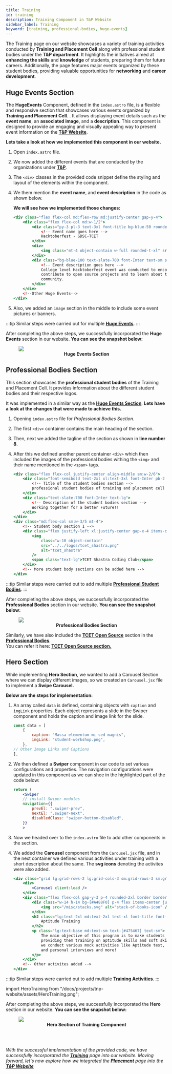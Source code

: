 ```yaml
---
title: Training
id: training
description: Training Component in T&P Website
sidebar_label: Training
keyword: [training, professional-bodies, huge-events]
---
```


The Training page on our website showcases a variety of training activities conducted by **Training and Placement Cell** along with professional student bodies under the **T&P department**. It highlights the initiatives aimed at **enhancing the skills** and **knowledge** of students, preparing them for future careers. Additionally, the page features major events organized by these student bodies, providing valuable opportunities for **networking** and **career development**.

## Huge Events Section

The **HugeEvents** Component, defined in the `index.astro` file, is a flexible and responsive section that showcases various events organized by **Training and Placement Cell**. . It allows displaying event details such as the **event name**, an **associated image**, and a **description**. This component is designed to provide an engaging and visually appealing way to present event information on the **[T&P Website](https://tnp.tcetmumbai.in)**.

**Lets take a look at how we implemented this component in our website.**

1. Open `index.astro` file.

2. We now added the different events that are conducted by the organizations under **[T&P](https://tnp.tcetmumbai.in)**. 

3. The `<div>` classes in the provided code snippet define the styling and layout of the elements within the component.

4. We them mention the **event name**, and **event description** in the code as shown below.

    **We will see how we implemented those changes:**

    ```jsx title="index.astro" {4-5,8,11-14} showLineNumbers
    <div class="flex flex-col md:flex-row md:justify-center gap-y-4">
        <div class="flex flex-col md:w-1/2">
            <div class="py-3 pl-3 text-3xl font-title bg-blue-50 rounded-lg text-blue-600">
                <!-- Event name goes here -->
                Hacktoberfest - GDSC-TCET
            </div>
            <div>
                <img class="mt-4 object-contain w-full rounded-t-xl" src="../../events/pic_1.png" alt="pic_1">  
            </div>
            <div class="bg-blue-100 text-slate-700 font-Inter text-sm sm:text-base rounded-b-xl p-4">
                <!-- Event description goes here -->
                College level Hacktoberfest event was conducted to encourage students to
                contribute to open source projects and to learn about the open source
                community.
            </div>
        </div>
        <!--Other Huge Events--> 
    </div>
    ```

5. Also, we added an `image` section in the middle to include some event pictures or banners.

:::tip
Similar steps were carried out for multiple **[Huge Events](#huge-events-section)**. 
::: 


After completing the above steps, we successfully incorporated the **Huge Events** section in our website. **You can see the snapshot below:**


<figure>
    <img src={HugeEvents} style={{ border: "2px solid gray" }} />
    <center><b><figcaption>Huge Events Section</figcaption></b></center>
</figure>

## Professional Bodies Section

This section showcases the **professional student bodies** of the Training and Placement Cell. It provides information about the different student bodies and their respective logos.

It was implemented in a similar way as the **[Huge Events Section](#huge-events-section)**. **Lets have a look at the changes that were made to achieve this.**

1. Opening `index.astro` file for _Professional Bodies Section_.

2. The first `<div>` container contains the main heading of the section.

3. Then, next we added the tagline of the section as shown in **line number 8**.

4. After this we defined another parent container `<div>` which then included the images of the professional bodies withing the `<img>` and their name mentioned in the `<span>` tags.

    ```jsx title="index.astro" {3-4,7-8,14-18,19} showLineNumbers
    <div class="flex flex-col justify-center align-middle sm:w-2/6">
        <div class="font-semibold text-2xl xl:text-3xl font-Inter pb-2 uppercase">
            <!-- Title of the student bodies section -->
            professional student bodies of training and placement cell
        </div>
        <div class="text-slate-700 font-Inter text-lg">
            <!-- Description of the student bodies section -->
            Working together for a better Future!!
        </div>
    </div>
    <div class="md:flex-col sm:w-3/5 mt-4">
        <!-- Student body section 1 -->
        <div class="flex justify-left xl:justify-center gap-x-4 items-center bg-gray-50 rounded-lg p-6">
            <img 
                class="w-10 object-contain" 
                src="../../logos/tcet_shastra.png" 
                alt="tcet_shastra" 
            />
            <span class="text-lg">TCET Shastra Coding Club</span>
        </div>
        <!-- More student body sections can be added here -->
    </div>
    ```

:::tip
Similar steps were carried out to add multiple **[Professional Student Bodies](#professional-bodies-section)**. 
::: 


After completing the above steps, we successfully incorporated the **Professional Bodies** section in our website. **You can see the snapshot below:**


<figure>
    <img src={ProfessionalBodies} style={{ border: "2px solid gray" }} />
    <center><b><figcaption>Professional Bodies Section</figcaption></b></center>
</figure>


<Admonition type="caution" icon="ℹ️" title="IMPORTANT">
    <p>
        Similarly, we have also included the <b><a href="https://opensource.tcetmumbai.in">TCET Open Source</a></b> section in the <b><a href="#professional-bodies-section">Professional Bodies</a></b>.<br/>
        You can refer it here: <b><a href = "https://github.com/tcet-opensource/tnp-website/blob/main/src/components/Training/TcetOpenSource/index.astro">TCET Open Source section.</a></b>
    </p>
</Admonition>

## Hero Section

While implementing **Hero Section**, we wanted to add a Carousel Section where we can display different images, so we created an `Carousel.jsx` file to implement a **Swipe Carousel.**

**Below are the steps for implementation:**

1. An array called `data` is defined, containing objects with `caption` and `imgLink` properties. Each object represents a slide in the Swiper component and holds the caption and image link for the slide.

    ```jsx title="Carousel.jsx" {3-4}   showLineNumbers
    const data = [
        {
            caption: "Massa elementum mi sed magnis",
            imgLink: "student-workshop.png",    
        },
    // Other Image Links and Captions
    ],

2. We then defined a **Swiper** component in our code to set various configurations and properties. The navigation configurations were updated in this component as we can shee in the highlighted part of the code below:

    ```jsx title="Carousel.jsx" showLineNumbers
    return (
        <Swiper
        // install Swiper modules
        navigation={{
            prevEl: ".swiper-prev",
            nextEl: ".swiper-next",
            disabledClass: "swiper-button-disabled",
        }}
        >
    ```

3. Now we headed over to the `index.astro` file to add other components in the section.

4. We added the **Carousel** component from the `Carousel.jsx` file, and in the next container we defined various activities under training with a short description about the same. The **svg icons** denoting the activites were also added. 

    ```jsx title="index.astro" {3,7,10,13-16} showLineNumbers
    <div class="grid lg:grid-rows-2 lg:grid-cols-3 sm:grid-rows-3 sm:grid-cols-2 grid-cols-1 grid-rows-6 gap-4">
        <div>
            <Carousel client:load />
        </div>
        <div class="flex flex-col gap-y-3 p-4 rounded-2xl border border-[#CCC6FF] bg-[#EEECFF]">
            <div class="w-14 h-14 bg-[#A488F0] p-4 flex items-center justify-center rounded-full">
                <img src="/misc/stacks.svg" alt="stack-of-books-icon" />
            </div>
            <h2 class="lg:text-2xl md:text-2xl text-xl font-title font-normal">
                Aptitude Training
            </h2>
            <p class="lg:text-base md:text-sm text-[#475467] text-sm">
                The main objective of this program is to make students employable by
                providing them training on aptitude skills and soft skills. Under this,
                we conduct various mock activities like Aptitude test, Group discussion
                and personal interviews and more!
            </p>
        </div>
        <!-- Other activites added -->
    </div>
    ```

:::tip
Similar steps were carried out to add multiple **[Training Activities](#hero-section)**. 
::: 

import HeroTraining from "/docs/projects/tnp-website/assets/HeroTraining.png";

After completing the above steps, we successfully incorporated the **Hero** section in our website. **You can see the snapshot below:**

<figure>
    <img src={HeroTraining} style={{ border: "2px solid gray" }} />
    <center><b><figcaption>Hero Section of Training Component</figcaption></b></center>
</figure>
<br/>

<br />

_With the successful implementation of the provided code, we have successfully incorporated the **[Training](training)** page into our website. Moving forward, let's now explore how we integrated the **[Placement](placement)** page into the **[T&P Website](https://tnp.tcetmumbai.in)**_